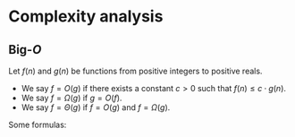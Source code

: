 # Complexity analysis

## Big-$O$


::: {#def-}
Let $f(n)$ and $g(n)$ be functions from positive integers to positive reals.

- We say $f=O(g)$ if there exists a constant $c>0$ such that $f(n)\leq c\cdot g(n)$.
- We say $f=\Omega(g)$ if $g=O(f)$.
- We say $f=\Theta(g)$ if $f=O(g)$ and $f=\Omega(g)$.
:::


Some formulas:

